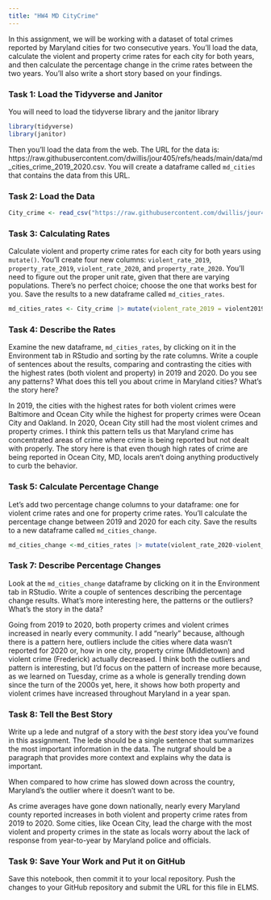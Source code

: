 ```yaml
---
title: "HW4 MD CityCrime"
---
```


In this assignment, we will be working with a dataset of total crimes reported by Maryland cities for two consecutive years. You'll load the data, calculate the violent and property crime rates for each city for both years, and then calculate the percentage change in the crime rates between the two years. You'll also write a short story based on your findings.

### Task 1: Load the Tidyverse and Janitor

You will need to load the tidyverse library and the janitor library

```r
library(tidyverse)
library(janitor)
```

Then you'll load the data from the web. The URL for the data is: https://raw.githubusercontent.com/dwillis/jour405/refs/heads/main/data/md_cities_crime_2019_2020.csv. You will create a dataframe called `md_cities` that contains the data from this URL.

### Task 2: Load the Data

```r
City_crime <- read_csv("https://raw.githubusercontent.com/dwillis/jour405/refs/heads/main/data/md_cities_crime_2019_2020.csv")
```
### Task 3: Calculating Rates

Calculate violent and property crime rates for each city for both years using `mutate()`. You'll create four new columns: `violent_rate_2019`, `property_rate_2019`, `violent_rate_2020`, and `property_rate_2020`. You'll need to figure out the proper unit rate, given that there are varying populations. There's no perfect choice; choose the one that works best for you. Save the results to a new dataframe called `md_cities_rates`.

```r

md_cities_rates <- City_crime |> mutate(violent_rate_2019 = violent2019/pop2019*10000, property_rate_2019 = property2019/pop2019*10000, violent_rate_2020 = violent2020/pop2020*10000, property_rate_2020 = property2020/pop2020*10000)

```

### Task 4: Describe the Rates

Examine the new dataframe, `md_cities_rates`, by clicking on it in the Environment tab in RStudio and sorting by the rate columns. Write a couple of sentences about the results, comparing and contrasting the cities with the highest rates (both violent and property) in 2019 and 2020. Do you see any patterns? What does this tell you about crime in Maryland cities? What's the story here?

In 2019, the cities with the highest rates for both violent crimes were Baltimore and Ocean City while the highest for property crimes were Ocean City and Oakland. In 2020, Ocean City still had the most violent crimes and property crimes. I think this pattern tells us that Maryland crime has concentrated areas of crime where crime is being reported but not dealt with properly. The story here is that even though high rates of crime are being reported in Ocean City, MD, locals aren't doing anything productively to curb the behavior. 


### Task 5: Calculate Percentage Change

Let's add two percentage change columns to your dataframe: one for violent crime rates and one for property crime rates. You'll calculate the percentage change between 2019 and 2020 for each city. Save the results to a new dataframe called `md_cities_change`.

```r
md_cities_change <-md_cities_rates |> mutate(violent_rate_2020-violent_rate_2019/violent_rate_2020, property_rate_2020-property_rate_2019/property_rate_2020)
```

### Task 7: Describe Percentage Changes

Look at the `md_cities_change` dataframe by clicking on it in the Environment tab in RStudio. Write a couple of sentences describing the percentage change results. What's more interesting here, the patterns or the outliers? What's the story in the data?

Going from 2019 to 2020, both property crimes and violent crimes increased in nearly every community. I add "nearly" because, although there is a pattern here, outliers include the cities where data wasn't reported for 2020 or, how in one city, property crime (Middletown) and violent crime (Frederick) actually decreased. I think both the outliers and pattern is interesting, but I'd focus on the pattern of increase more because, as we learned on Tuesday, crime as a whole is generally trending down since the turn of the 2000s yet, here, it shows how both property and violent crimes have increased throughout Maryland in a year span.

### Task 8: Tell the Best Story

Write up a lede and nutgraf of a story with the _best_ story idea you've found in this assignment. The lede should be a single sentence that summarizes the most important information in the data. The nutgraf should be a paragraph that provides more context and explains why the data is important.

When compared to how crime has slowed down across the country, Maryland's the outlier where it doesn't want to be.

As crime averages have gone down nationally, nearly every Maryland county reported increases in both violent and property crime rates from 2019 to 2020. Some cities, like Ocean City, lead the charge with the most violent and property crimes in the state as locals worry about the lack of response from year-to-year by Maryland police and officials.

### Task 9: Save Your Work and Put it on GitHub

Save this notebook, then commit it to your local repository. Push the changes to your GitHub repository and submit the URL for this file in ELMS.
